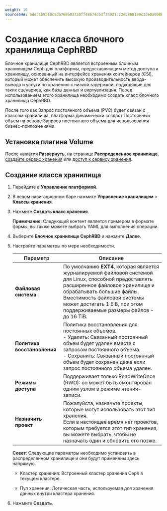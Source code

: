```yaml
---
weight: 10
sourceSHA: 6ddc1b9bf0c5da768a03720ff48674db3f3a921c22db868199c3de0a008b0d72
---
```


# Создание класса блочного хранилища CephRBD

Блочное хранилище CephRBD является встроенным блочным хранилищем Ceph для платформы, предоставляющим метод доступа к хранилищу, основанный на интерфейсе хранения контейнеров (CSI), который может обеспечить высокую производительность ввода-вывода и услуги по хранению с низкой задержкой, подходящие для таких сценариев, как базы данных и виртуализация. Перед использованием этого хранилища необходимо создать класс блочного хранилища CephRBD.

После того как Запрос постоянного объема (PVC) будет связан с классом хранилища, платформа динамически создаст Постоянный объем на основе Запроса постоянного объема для использования бизнес-приложениями.

## Установка плагина Volume

После нажатия **Развернуть**, на странице **Распределенное хранилище**, [создайте сервис хранения](/storage/storagesystem_ceph/installation/create_service_stand.mdx) или [доступ к сервису хранения](/storage/storagesystem_ceph/functions/access_storage_service.mdx).

## Создание класса хранилища

1. Перейдите в **Управление платформой**.

2. В левом навигационном баре нажмите **Управление хранилищем** > **Классы хранения**.

3. Нажмите **Создать класс хранения**.

   **Примечание**: Следующий контент является примером в формате формы, вы также можете выбрать YAML для выполнения операции.

4. Выберите **Блочное хранилище CephRBD** и нажмите **Далее**.

5. Настройте параметры по мере необходимости.

   | Параметр          | Описание                                                                                                                                                                                                                                               |
   | ------------------ | --------------------------------------------------------------------------------------------------------------------------------------------------------------------------------------------------------------------------------------------------------- |
   | **Файловая система**    | По умолчанию **EXT4**, которая является журналируемой файловой системой для Linux, способной предоставлять расширенное файловое хранилище и обрабатывать большие файлы. Вместимость файловой системы может достигать 1 EiB, при этом поддерживаемые размеры файлов - до 16 TiB.                                  |
   | **Политика восстановления** | Политика восстановления для постоянных объемов.<br />- Удалить: Связанный постоянный объем будет удален вместе с запросом постоянного объема.<br />- Сохранить: Связанный постоянный объем будет сохранен даже если запрос постоянного объема удален. |
   | **Режимы доступа**   | Поддерживает только ReadWriteOnce (RWO): он может быть смонтирован одним узлом в режиме чтения-записи.                                                                                                                                                                 |
   | **Назначить проект** | Пожалуйста, назначьте проекты, которые могут использовать этот тип хранения.<br />Если в настоящее время нет проектов, которым требуется этот тип хранения, вы можете выбрать, чтобы не назначать один и обновить его позже.                                                                     |

   **Совет**: Следующие параметры необходимо установить в распределенном хранилище и они будут применены здесь напрямую.

   - Кластер хранения: Встроенный кластер хранения Ceph в текущем кластере.

   - Пул хранения: Логическая часть, используемая для хранения данных внутри кластера хранения.

6. Нажмите **Создать**.
